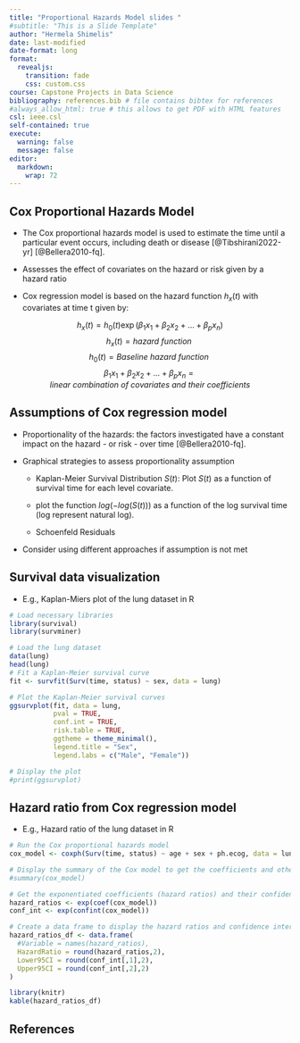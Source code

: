 ```yaml
---
title: "Proportional Hazards Model slides "
#subtitle: "This is a Slide Template"
author: "Hermela Shimelis"
date: last-modified
date-format: long
format:
  revealjs:
    transition: fade
    css: custom.css
course: Capstone Projects in Data Science
bibliography: references.bib # file contains bibtex for references
#always_allow_html: true # this allows to get PDF with HTML features
csl: ieee.csl
self-contained: true
execute: 
  warning: false
  message: false
editor: 
  markdown: 
    wrap: 72
---
```




## Cox Proportional Hazards Model {.smaller}

-   The Cox proportional hazards model is used to estimate the time until a particular event occurs, including death or disease [@Tibshirani2022-yr] [@Bellera2010-fq].

-   Assesses the effect of covariates on the hazard or risk given by a hazard ratio

-   Cox regression model is based on the hazard function $h_x(t)$ with covariates at time t given by: 

$$h_x(t)=h_0(t)\exp(\beta_1x_1 +\beta_2x_2 + \dots + \beta_p x_n) $$
$$h_x(t) = hazard \ function\ $$ 
$$h_0(t) = Baseline \ hazard \ function\ $$
$$\beta_1x_1 +\beta_2x_2 + \dots + \beta_p x_n = linear\ combination\ of \ covariates\ and\ their\ coefficients$$ 

## Assumptions of Cox regression model

-   Proportionality of the hazards: the factors investigated have a constant impact on the hazard - or risk - over time [@Bellera2010-fq].

- Graphical strategies to assess proportionality assumption

  - Kaplan-Meier Survival Distribution $S(t)$: Plot $S(t)$ as a function of survival time for each level covariate.

  - plot the function $log(-log(S(t)))$ as a function of the log survival time (log represent natural log).
  
  - Schoenfeld Residuals
  
- Consider using different approaches if assumption is not met

## Survival data visualization

-    E.g., Kaplan-Miers plot of the lung dataset in R

```r
# Load necessary libraries
library(survival)
library(survminer)

# Load the lung dataset
data(lung)
head(lung)
# Fit a Kaplan-Meier survival curve
fit <- survfit(Surv(time, status) ~ sex, data = lung)
```


```r
# Plot the Kaplan-Meier survival curves
ggsurvplot(fit, data = lung, 
           pval = TRUE, 
           conf.int = TRUE, 
           risk.table = TRUE, 
           ggtheme = theme_minimal(), 
           legend.title = "Sex",
           legend.labs = c("Male", "Female"))

# Display the plot
#print(ggsurvplot)

```




## Hazard ratio from Cox regression model

-    E.g., Hazard ratio of the lung dataset in R

```r
# Run the Cox proportional hazards model
cox_model <- coxph(Surv(time, status) ~ age + sex + ph.ecog, data = lung)

# Display the summary of the Cox model to get the coefficients and other details
#summary(cox_model)

# Get the exponentiated coefficients (hazard ratios) and their confidence intervals
hazard_ratios <- exp(coef(cox_model))
conf_int <- exp(confint(cox_model))

# Create a data frame to display the hazard ratios and confidence intervals clearly
hazard_ratios_df <- data.frame(
  #Variable = names(hazard_ratios),
  HazardRatio = round(hazard_ratios,2),
  Lower95CI = round(conf_int[,1],2),
  Upper95CI = round(conf_int[,2],2)
)


```

```r
library(knitr)
kable(hazard_ratios_df)
```
## References


